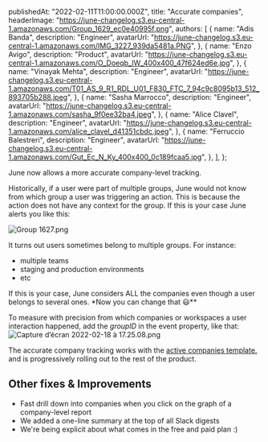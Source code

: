 
  publishedAt: "2022-02-11T11:00:00.000Z",
  title: "Accurate companies",
  headerImage:
    "https://june-changelog.s3.eu-central-1.amazonaws.com/Group_1629_ec0e40995f.png",
  authors: [
    {
      name: "Adis Banda",
      description: "Engineer",
      avatarUrl:
        "https://june-changelog.s3.eu-central-1.amazonaws.com/IMG_3227_939da5481a.PNG",
    },
    {
      name: "Enzo Avigo",
      description: "Product",
      avatarUrl:
        "https://june-changelog.s3.eu-central-1.amazonaws.com/O_Doeqb_IW_400x400_47f624ed6e.jpg",
    },
    {
      name: "Vinayak Mehta",
      description: "Engineer",
      avatarUrl:
        "https://june-changelog.s3.eu-central-1.amazonaws.com/T01_AS_9_R1_RDL_U01_F830_FTC_7_94c9c8095b13_512_893705b288.jpeg",
    },
    {
      name: "Sasha Marrocco",
      description: "Engineer",
      avatarUrl:
        "https://june-changelog.s3.eu-central-1.amazonaws.com/sasha_9f0ee32ba4.jpeg",
    },
    {
      name: "Alice Clavel",
      description: "Engineer",
      avatarUrl:
        "https://june-changelog.s3.eu-central-1.amazonaws.com/alice_clavel_d41351cbdc.jpeg",
    },
    {
      name: "Ferruccio Balestreri",
      description: "Engineer",
      avatarUrl:
        "https://june-changelog.s3.eu-central-1.amazonaws.com/Gut_Ec_N_Ky_400x400_0c189fcaa5.jpg",
    },
  ],
};

June now allows a more accurate company-level tracking.

Historically, if a user were part of multiple groups, June would not know from which group a user was triggering an action. This is because the action does not have any context for the group. If this is your case June alerts you like this:

![Group 1627.png](https://june-changelog.s3.eu-central-1.amazonaws.com/Group_1627_e90bd2f00b.png)

It turns out users sometimes belong to multiple groups. For instance:

- multiple teams
- staging and production environments
- etc

If this is your case, June considers ALL the companies even though a user belongs to several ones.
\*Now you can change that 😃\*\*

To measure with precision from which companies or workspaces a user interaction happened, add the _groupID_ in the event property, like that:
![Capture d’écran 2022-02-18 à 17.25.08.png](https://june-changelog.s3.eu-central-1.amazonaws.com/Capture_d_ecran_2022_02_18_a_17_25_08_f7aca5aac2.png)

The accurate company tracking works with the [active companies template.](https://june.so/templates/active-groups) and is progressively rolling out to the rest of the product.

## **Other fixes & Improvements**

- Fast drill down into companies when you click on the graph of a company-level report
- We added a one-line summary at the top of all Slack digests
- We're being explicit about what comes in the free and paid plan :)

